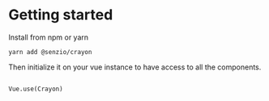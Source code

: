 
<Meta title="Crayon/Getting Started" />

# Getting started

Install from npm or yarn

```yarn add @senzio/crayon```

Then initialize it on your vue instance to have access to all the components.

```

Vue.use(Crayon)
```
